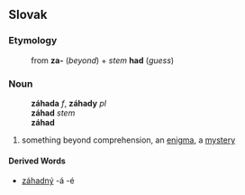 ==Slovak==
===Etymology===
:from '''za-''' (''beyond'') + ''stem'' '''had''' (''guess'')
===Noun===
:'''záhada''' ''f'', '''záhady''' ''pl''
:'''záhad''' ''stem''
:'''záhad''' ''{{genpl}}''
:{{decpat}} {{zena}}
# something beyond comprehension, an [[enigma]], a [[mystery]]
====Derived Words====
* [[záhadný]] -á -é